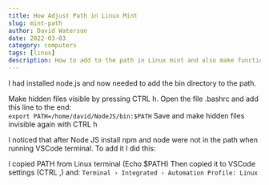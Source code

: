 ```yaml
---
title: How Adjust Path in Linux Mint
slug: mint-path
author: David Waterson
date: 2022-03-03
category: computers
tags: [linux]
description: How to add to the path in Linux mint and also make functional in VSCODE    
---
```

I had installed node.js and now needed to add the bin directory to the path.  

Make hidden files visible by pressing CTRL h.
Open the file .bashrc and add this line to the end:  
  `export PATH=/home/david/NodeJS/bin:$PATH`
Save and make hidden files invisible again with CTRL h

I noticed that after Node JS install npm and node were not in the path when running VSCode terminal. To add it I did this:

I copied PATH from Linux terminal (Echo $PATH)
Then copied it to VSCode settings (CTRL ,) and: `Terminal › Integrated › Automation Profile: Linux`
